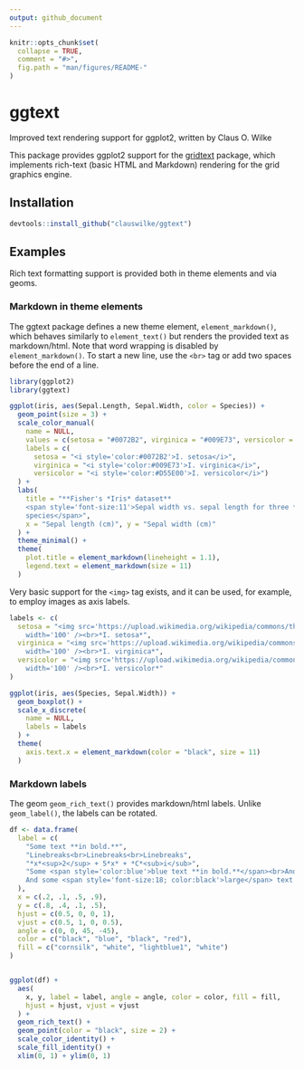 ```yaml
---
output: github_document
---
```


<!-- README.md is generated from README.Rmd. Please edit that file -->

```r
knitr::opts_chunk$set(
  collapse = TRUE,
  comment = "#>",
  fig.path = "man/figures/README-"
)
```

# ggtext

Improved text rendering support for ggplot2, written by Claus O. Wilke

This package provides ggplot2 support for the [gridtext](https://github.com/clauswilke/gridtext) package, which implements rich-text (basic HTML and Markdown) rendering for the grid graphics engine.

## Installation

```r
devtools::install_github("clauswilke/ggtext")
```

## Examples

Rich text formatting support is provided both in theme elements and via geoms.

### Markdown in theme elements

The ggtext package defines a new theme element, `element_markdown()`, which behaves similarly to `element_text()` but renders the provided text as markdown/html. Note that word wrapping is disabled by `element_markdown()`. To start a new line, use the `<br>` tag or add two spaces before the end of a line.

```r
library(ggplot2)
library(ggtext)

ggplot(iris, aes(Sepal.Length, Sepal.Width, color = Species)) +
  geom_point(size = 3) +
  scale_color_manual(
    name = NULL,
    values = c(setosa = "#0072B2", virginica = "#009E73", versicolor = "#D55E00"),
    labels = c(
      setosa = "<i style='color:#0072B2'>I. setosa</i>",
      virginica = "<i style='color:#009E73'>I. virginica</i>",
      versicolor = "<i style='color:#D55E00'>I. versicolor</i>")
  ) +
  labs(
    title = "**Fisher's *Iris* dataset**  
    <span style='font-size:11'>Sepal width vs. sepal length for three *Iris*
    species</span>",
    x = "Sepal length (cm)", y = "Sepal width (cm)"
  ) +
  theme_minimal() +
  theme(
    plot.title = element_markdown(lineheight = 1.1),
    legend.text = element_markdown(size = 11)
  )
```

Very basic support for the `<img>` tag exists, and it can be used, for example, to employ images as axis labels.

```r
labels <- c(
  setosa = "<img src='https://upload.wikimedia.org/wikipedia/commons/thumb/5/56/Kosaciec_szczecinkowaty_Iris_setosa.jpg/300px-Kosaciec_szczecinkowaty_Iris_setosa.jpg'
    width='100' /><br>*I. setosa*",
  virginica = "<img src='https://upload.wikimedia.org/wikipedia/commons/thumb/9/9f/Iris_virginica.jpg/300px-Iris_virginica.jpg'
    width='100' /><br>*I. virginica*",
  versicolor = "<img src='https://upload.wikimedia.org/wikipedia/commons/thumb/4/41/Iris_versicolor_3.jpg/320px-Iris_versicolor_3.jpg'
    width='100' /><br>*I. versicolor*"
)

ggplot(iris, aes(Species, Sepal.Width)) +
  geom_boxplot() +
  scale_x_discrete(
    name = NULL,
    labels = labels
  ) +
  theme(
    axis.text.x = element_markdown(color = "black", size = 11)
  )
```

### Markdown labels

The geom `geom_rich_text()` provides markdown/html labels. Unlike `geom_label()`, the labels can be rotated.

```r
df <- data.frame(
  label = c(
    "Some text **in bold.**",
    "Linebreaks<br>Linebreaks<br>Linebreaks",
    "*x*<sup>2</sup> + 5*x* + *C*<sub>i</sub>",
    "Some <span style='color:blue'>blue text **in bold.**</span><br>And *italics text.*<br>
    And some <span style='font-size:18; color:black'>large</span> text."
  ),
  x = c(.2, .1, .5, .9),
  y = c(.8, .4, .1, .5),
  hjust = c(0.5, 0, 0, 1),
  vjust = c(0.5, 1, 0, 0.5),
  angle = c(0, 0, 45, -45),
  color = c("black", "blue", "black", "red"),
  fill = c("cornsilk", "white", "lightblue1", "white")
)


ggplot(df) +
  aes(
    x, y, label = label, angle = angle, color = color, fill = fill,
    hjust = hjust, vjust = vjust
  ) +
  geom_rich_text() +
  geom_point(color = "black", size = 2) +
  scale_color_identity() +
  scale_fill_identity() +
  xlim(0, 1) + ylim(0, 1)
```